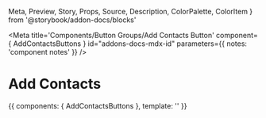   Meta,
  Preview,
  Story,
  Props,
  Source,
  Description,
  ColorPalette,
  ColorItem
} from '@storybook/addon-docs/blocks'

<Meta 
  title='Components/Button Groups/Add Contacts Button'
  component={ AddContactsButtons }
  id="addons-docs-mdx-id"
  parameters={{ 
    notes: 'component notes' 
  }}
/>

# Add Contacts

<Description of={AddContactsButtons} />

<Preview withToolbar>
  <Story name="Default">
    {{
      components: { AddContactsButtons },
      template: '<AddContactsButtons />'
    }}
  </Story>
</Preview>

<Props of={AddContactsButtons}/>

